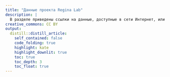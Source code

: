```yaml
---
title: "Данные проекта Regina Lab"
description: |
  В разделе приведены ссылки на данные, доступные в сети Интернет, или собранные нами самостоятельно. Если считаете, что публикация данных нарушает ваши права или общественный порядок, уведомите нас посредством [regina.obninsk@gmail.com](mailto:regina.obninsk@gmail.com).
creative_commons: CC BY
output:
  distill::distill_article:
    self_contained: false
    code_folding: true
    highlight: kate
    highlight_downlit: true
    toc: true
    toc_depth: 3
    toc_float: true
---
```

